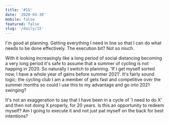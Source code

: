 ```yaml
---
title: '#15'
date: '2020-03-30'
mobile: false
featured: false
slug: '/daily/15'
---
```


I'm good at planning. Getting everything I need in line so that I can do what needs to be done effectively. The execution bit? Not so much.

With it looking increasingly like a long period of social distancing becoming a very long period it's safe to assume that a summer of cycling is not happing in 2020. So naturally I switch to planning. 'If I get myself sorted now, I have a whole year of gains before summer 2021'. It's fairly sound logic; the cycling club I am a member of gets fast and competitive over the summer months so could I use this to my advantage and go into 2021 swinging?

It's not an exaggeration to say that I have been in a cycle of 'I need to do X' and then not doing X properly, for 20 years. Is this an opportunity to redeem myself? Am I going to execute it and not just pat myself on the back for best intentions?
